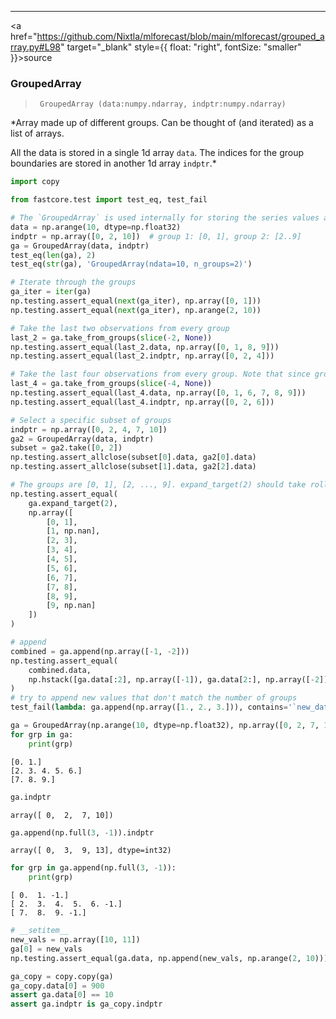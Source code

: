------------------------------------------------------------------------

<a
href="https://github.com/Nixtla/mlforecast/blob/main/mlforecast/grouped_array.py#L98"
target="_blank" style={{ float: "right", fontSize: "smaller" }}>source</a>

### GroupedArray

> ``` text
>  GroupedArray (data:numpy.ndarray, indptr:numpy.ndarray)
> ```

\*Array made up of different groups. Can be thought of (and iterated) as
a list of arrays.

All the data is stored in a single 1d array `data`. The indices for the
group boundaries are stored in another 1d array `indptr`.\*

```python
import copy

from fastcore.test import test_eq, test_fail
```


```python
# The `GroupedArray` is used internally for storing the series values and performing transformations.
data = np.arange(10, dtype=np.float32)
indptr = np.array([0, 2, 10])  # group 1: [0, 1], group 2: [2..9]
ga = GroupedArray(data, indptr)
test_eq(len(ga), 2)
test_eq(str(ga), 'GroupedArray(ndata=10, n_groups=2)')
```


```python
# Iterate through the groups
ga_iter = iter(ga)
np.testing.assert_equal(next(ga_iter), np.array([0, 1]))
np.testing.assert_equal(next(ga_iter), np.arange(2, 10))
```


```python
# Take the last two observations from every group
last_2 = ga.take_from_groups(slice(-2, None))
np.testing.assert_equal(last_2.data, np.array([0, 1, 8, 9]))
np.testing.assert_equal(last_2.indptr, np.array([0, 2, 4]))
```


```python
# Take the last four observations from every group. Note that since group 1 only has two elements, only these are returned.
last_4 = ga.take_from_groups(slice(-4, None))
np.testing.assert_equal(last_4.data, np.array([0, 1, 6, 7, 8, 9]))
np.testing.assert_equal(last_4.indptr, np.array([0, 2, 6]))
```


```python
# Select a specific subset of groups
indptr = np.array([0, 2, 4, 7, 10])
ga2 = GroupedArray(data, indptr)
subset = ga2.take([0, 2])
np.testing.assert_allclose(subset[0].data, ga2[0].data)
np.testing.assert_allclose(subset[1].data, ga2[2].data)
```


```python
# The groups are [0, 1], [2, ..., 9]. expand_target(2) should take rolling pairs of them and fill with nans when there aren't enough
np.testing.assert_equal(
    ga.expand_target(2),
    np.array([
        [0, 1],
        [1, np.nan],
        [2, 3],
        [3, 4],
        [4, 5],
        [5, 6],
        [6, 7],
        [7, 8],
        [8, 9],
        [9, np.nan]
    ])
)
```


```python
# append
combined = ga.append(np.array([-1, -2]))
np.testing.assert_equal(
    combined.data,
    np.hstack([ga.data[:2], np.array([-1]), ga.data[2:], np.array([-2])]),
)
# try to append new values that don't match the number of groups
test_fail(lambda: ga.append(np.array([1., 2., 3.])), contains='`new_data` must be of size 2')
```


```python
ga = GroupedArray(np.arange(10, dtype=np.float32), np.array([0, 2, 7, 10]))
for grp in ga:
    print(grp)
```

``` text
[0. 1.]
[2. 3. 4. 5. 6.]
[7. 8. 9.]
```

```python
ga.indptr
```

``` text
array([ 0,  2,  7, 10])
```

```python
ga.append(np.full(3, -1)).indptr
```

``` text
array([ 0,  3,  9, 13], dtype=int32)
```

```python
for grp in ga.append(np.full(3, -1)):
    print(grp)
```

``` text
[ 0.  1. -1.]
[ 2.  3.  4.  5.  6. -1.]
[ 7.  8.  9. -1.]
```

```python
# __setitem__
new_vals = np.array([10, 11])
ga[0] = new_vals
np.testing.assert_equal(ga.data, np.append(new_vals, np.arange(2, 10)))
```


```python
ga_copy = copy.copy(ga)
ga_copy.data[0] = 900
assert ga.data[0] == 10
assert ga.indptr is ga_copy.indptr
```

